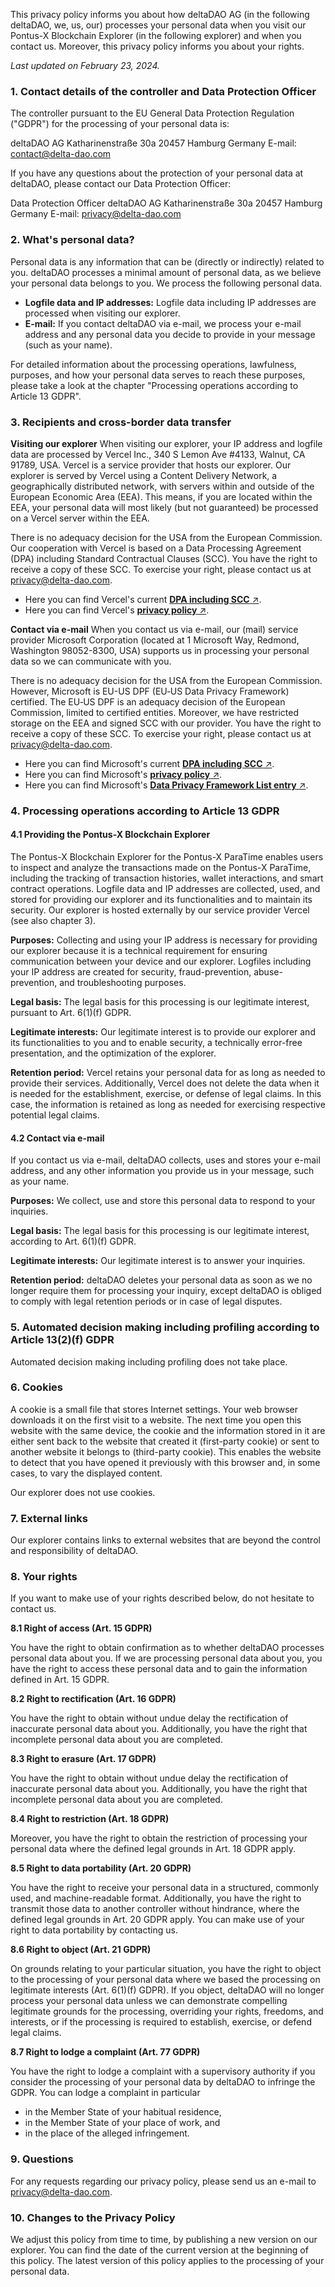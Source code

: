 This privacy policy informs you about how deltaDAO AG (in the following deltaDAO, we, us, our) processes your personal data when you visit our Pontus-X Blockchain Explorer (in the following explorer) and when you contact us. Moreover, this privacy policy informs you about your rights.

_Last updated on February 23, 2024._

### 1. Contact details of the controller and Data Protection Officer

The controller pursuant to the EU General Data Protection Regulation ("GDPR") for the processing of your personal data is:

deltaDAO AG
Katharinenstraße 30a
20457 Hamburg
Germany
E-mail: contact@delta-dao.com

If you have any questions about the protection of your personal data at deltaDAO, please contact our Data Protection Officer:

Data Protection Officer
deltaDAO AG
Katharinenstraße 30a
20457 Hamburg
Germany
E-mail: privacy@delta-dao.com

### 2. What's personal data?

Personal data is any information that can be (directly or indirectly) related to you. deltaDAO processes a minimal amount of personal data, as we believe your personal data belongs to you. We process the following personal data.

- **Logfile data and IP addresses:** Logfile data including IP addresses are processed when visiting our explorer.
- **E-mail:** If you contact deltaDAO via e-mail, we process your e-mail address and any personal data you decide to provide in your message (such as your name).

For detailed information about the processing operations, lawfulness, purposes, and how your personal data serves to reach these purposes, please take a look at the chapter "Processing operations according to Article 13 GDPR".

### 3. Recipients and cross-border data transfer

**Visiting our explorer**
When visiting our explorer, your IP address and logfile data are processed by Vercel Inc., 340 S Lemon Ave #4133, Walnut, CA 91789, USA. Vercel is a service provider that hosts our explorer. Our explorer is served by Vercel using a Content Delivery Network, a geographically distributed network, with servers within and outside of the European Economic Area (EEA). This means, if you are located within the EEA, your personal data will most likely (but not guaranteed) be processed on a Vercel server within the EEA.

There is no adequacy decision for the USA from the European Commission. Our cooperation with Vercel is based on a Data Processing Agreement (DPA) including Standard Contractual Clauses (SCC). You have the right to receive a copy of these SCC. To exercise your right, please contact us at [privacy@delta-dao.com](mailto:privacy@delta-dao.com).

- Here you can find Vercel&#39;s current [**DPA including SCC** &#8599;](https://vercel.com/legal/dpa).
- Here you can find Vercel&#39;s [**privacy policy** &#8599;](https://vercel.com/legal/privacy-policy).

**Contact via e-mail**
When you contact us via e-mail, our (mail) service provider Microsoft Corporation (located at 1 Microsoft Way, Redmond, Washington 98052-8300, USA) supports us in processing your personal data so we can communicate with you.

There is no adequacy decision for the USA from the European Commission. However, Microsoft is EU-US DPF (EU‐US Data Privacy Framework) certified. The EU‐US DPF is an adequacy decision of the European Commission, limited to certified entities. Moreover, we have restricted storage on the EEA and signed SCC with our provider. You have the right to receive a copy of these SCC. To exercise your right, please contact us at [privacy@delta-dao.com](mailto:privacy@delta-dao.com).

- Here you can find Microsoft&#39;s current [**DPA including SCC** &#8599;](https://www.microsoft.com/licensing/docs/view/Microsoft-Products-and-Services-Data-Protection-Addendum-DPA).
- Here you can find Microsoft&#39;s [**privacy policy** &#8599;](https://privacy.microsoft.com/de-de/privacystatement).
- Here you can find Microsoft&#39;s [**Data Privacy Framework List entry** &#8599;](https://www.dataprivacyframework.gov/list).

### 4. Processing operations according to Article 13 GDPR

#### **4.1 Providing the Pontus-X Blockchain Explorer**

The Pontus-X Blockchain Explorer for the Pontus-X ParaTime enables users to inspect and analyze the transactions made on the Pontus-X ParaTime, including the tracking of transaction histories, wallet interactions, and smart contract operations. Logfile data and IP addresses are collected, used, and stored for providing our explorer and its functionalities and to maintain its security. Our explorer is hosted externally by our service provider Vercel (see also chapter 3).

**Purposes:** Collecting and using your IP address is necessary for providing our explorer because it is a technical requirement for ensuring communication between your device and our explorer. Logfiles including your IP address are created for security, fraud-prevention, abuse-prevention, and troubleshooting purposes.

**Legal basis:** The legal basis for this processing is our legitimate interest, pursuant to Art. 6(1)(f) GDPR.

**Legitimate interests:** Our legitimate interest is to provide our explorer and its functionalities to you and to enable security, a technically error-free presentation, and the optimization of the explorer.

**Retention period:** Vercel retains your personal data for as long as needed to provide their services. Additionally, Vercel does not delete the data when it is needed for the establishment, exercise, or defense of legal claims. In this case, the information is retained as long as needed for exercising respective potential legal claims.

#### **4.2 Contact via e-mail**

If you contact us via e-mail, deltaDAO collects, uses and stores your e-mail address, and any other information you provide us in your message, such as your name.

**Purposes:**
We collect, use and store this personal data to respond to your inquiries.

**Legal basis:**
The legal basis for this processing is our legitimate interest, according to Art. 6(1)(f) GDPR.

**Legitimate interests:**
Our legitimate interest is to answer your inquiries.

**Retention period:**
deltaDAO deletes your personal data as soon as we no longer require them for processing your inquiry, except deltaDAO is obliged to comply with legal retention periods or in case of legal disputes.

### 5. Automated decision making including profiling according to Article 13(2)(f) GDPR

Automated decision making including profiling does not take place.

### 6. Cookies

A cookie is a small file that stores Internet settings. Your web browser downloads it on the first visit to a website. The next time you open this website with the same device, the cookie and the information stored in it are either sent back to the website that created it (first-party cookie) or sent to another website it belongs to (third-party cookie). This enables the website to detect that you have opened it previously with this browser and, in some cases, to vary the displayed content.

Our explorer does not use cookies.

### 7. External links

Our explorer contains links to external websites that are beyond the control and responsibility of deltaDAO.

### 8. Your rights

If you want to make use of your rights described below, do not hesitate to contact us.

**8.1 Right of access (Art. 15 GDPR)**

You have the right to obtain confirmation as to whether deltaDAO processes personal data about you. If we are processing personal data about you, you have the right to access these personal data and to gain the information defined in Art. 15 GDPR.

**8.2 Right to rectification (Art. 16 GDPR)**

You have the right to obtain without undue delay the rectification of inaccurate personal data about you. Additionally, you have the right that incomplete personal data about you are completed.

**8.3 Right to erasure (Art. 17 GDPR)**

You have the right to obtain without undue delay the rectification of inaccurate personal data about you. Additionally, you have the right that incomplete personal data about you are completed.

**8.4 Right to restriction (Art. 18 GDPR)**

Moreover, you have the right to obtain the restriction of processing your personal data where the defined legal grounds in Art. 18 GDPR apply.

**8.5 Right to data portability (Art. 20 GDPR)**

You have the right to receive your personal data in a structured, commonly used, and machine-readable format. Additionally, you have the right to transmit those data to another controller without hindrance, where the defined legal grounds in Art. 20 GDPR apply. You can make use of your right to data portability by contacting us.

**8.6 Right to object (Art. 21 GDPR)**

On grounds relating to your particular situation, you have the right to object to the processing of your personal data where we based the processing on legitimate interests (Art. 6(1)(f) GDPR). If you object, deltaDAO will no longer process your personal data unless we can demonstrate compelling legitimate grounds for the processing, overriding your rights, freedoms, and interests, or if the processing is required to establish, exercise, or defend legal claims.

**8.7 Right to lodge a complaint (Art. 77 GDPR)**

You have the right to lodge a complaint with a supervisory authority if you consider the processing of your personal data by deltaDAO to infringe the GDPR. You can lodge a complaint in particular

- in the Member State of your habitual residence,
- in the Member State of your place of work, and
- in the place of the alleged infringement.

### 9. Questions

For any requests regarding our privacy policy, please send us an e-mail to [privacy@delta-dao.com](mailto:privacy@delta-dao.com).

### 10. Changes to the Privacy Policy

We adjust this policy from time to time, by publishing a new version on our explorer. You can find the date of the current version at the beginning of this policy. The latest version of this policy applies to the processing of your personal data.
